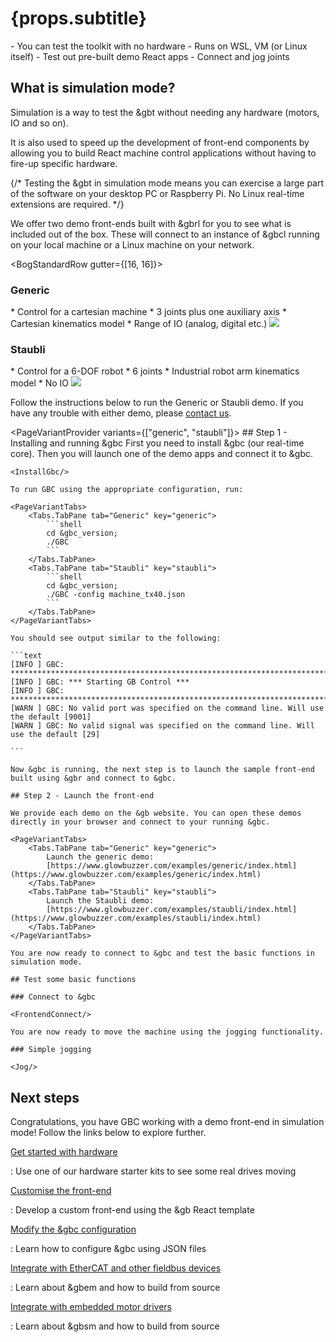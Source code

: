 


# {props.subtitle}

<Tldr>
    - You can test the toolkit with no hardware
    - Runs on WSL, VM (or Linux itself)
    - Test out pre-built demo React apps
    - Connect and jog joints
</Tldr>

## What is simulation mode?
Simulation is a way to test the &gbt without needing any hardware (motors, IO and so on).

It is also used to speed up the development of front-end components by allowing you to build React machine control applications without having to fire-up specific hardware.

{/*
Testing the &gbt in simulation mode means you can exercise a large part of the software on your desktop PC or Raspberry Pi. No Linux real-time extensions are required.
*/}

We offer two demo front-ends built with &gbrl for you to see what is included out of the box. These will connect to an instance of &gbcl running on your local machine or a Linux machine on your network.

<BogStandardRow gutter={[16, 16]}>
    <BogStandardCol lg={12} xs={24}>
        <h3><CartesianIcon/> Generic</h3>
        * Control for a cartesian machine
        * 3 joints plus one auxiliary axis
        * Cartesian kinematics model
        * Range of IO (analog, digital etc.)
        <Image src={generic_gbr}/>
    </BogStandardCol>
    <BogStandardCol lg={12} xs={24}>
        <h3><RobotIcon/> Staubli</h3>
        * Control for a 6-DOF robot
        * 6 joints
        * Industrial robot arm kinematics model
        * No IO
        <Image src={staubli_gbr}/>
    </BogStandardCol>
</BogStandardRow>

Follow the instructions below to run the Generic or Staubli demo. If you have any trouble with either demo, please [contact us](/about/contact).

<PageVariantProvider variants={["generic", "staubli"]}>
    ## Step 1 - Installing and running &gbc
    First you need to install &gbc (our real-time core). Then you will launch one of the demo apps and connect it to &gbc.

    <InstallGbc/>

    To run GBC using the appropriate configuration, run:

    <PageVariantTabs>
        <Tabs.TabPane tab="Generic" key="generic">
            ```shell
            cd &gbc_version;
            ./GBC
            ```
        </Tabs.TabPane>
        <Tabs.TabPane tab="Staubli" key="staubli">
            ```shell
            cd &gbc_version;
            ./GBC -config machine_tx40.json
            ```
        </Tabs.TabPane>
    </PageVariantTabs>

    You should see output similar to the following:

    ```text
    [INFO ] GBC: **************************************************************************
    [INFO ] GBC: *** Starting GB Control ***
    [INFO ] GBC: **************************************************************************
    [WARN ] GBC: No valid port was specified on the command line. Will use the default [9001]
    [WARN ] GBC: No valid signal was specified on the command line. Will use the default [29]

    ```

    Now &gbc is running, the next step is to launch the sample front-end built using &gbr and connect to &gbc.

    ## Step 2 - Launch the front-end

    We provide each demo on the &gb website. You can open these demos directly in your browser and connect to your running &gbc.

    <PageVariantTabs>
        <Tabs.TabPane tab="Generic" key="generic">
            Launch the generic demo:
            [https://www.glowbuzzer.com/examples/generic/index.html](https://www.glowbuzzer.com/examples/generic/index.html)
        </Tabs.TabPane>
        <Tabs.TabPane tab="Staubli" key="staubli">
            Launch the Staubli demo:
            [https://www.glowbuzzer.com/examples/staubli/index.html](https://www.glowbuzzer.com/examples/staubli/index.html)
        </Tabs.TabPane>
    </PageVariantTabs>

    You are now ready to connect to &gbc and test the basic functions in simulation mode.

    ## Test some basic functions

    ### Connect to &gbc

    <FrontendConnect/>

    You are now ready to move the machine using the jogging functionality.

    ### Simple jogging

    <Jog/>

</PageVariantProvider>


##  Next steps

Congratulations, you have GBC working with a demo front-end in simulation mode! Follow the links below to explore further.

[Get started with hardware](/get-started/kits/overview)

: Use one of our hardware starter kits to see some real drives moving

[Customise the front-end](/get-started/frontend)

: Develop a custom front-end using the &gb React template

[Modify the &gbc configuration](/docs/gbc/configuration)

: Learn how to configure &gbc using JSON files

[Integrate with EtherCAT and other fieldbus devices](/docs/gbem/overview)

: Learn about &gbem and how to build from source

[Integrate with embedded motor drivers](/docs/gbsm/overview)

: Learn about &gbsm and how to build from source

